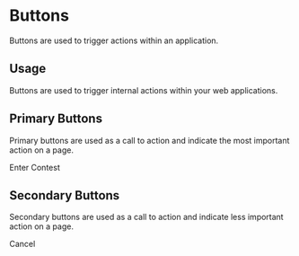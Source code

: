 
<Meta title="Design System|Buttons" component={PrimaryButton} />

# Buttons

Buttons are used to trigger actions within an application.

## Usage

Buttons are used to trigger internal actions within your web applications.

## Primary Buttons

Primary buttons are used as a call to action and indicate the most important action on a page.

<Preview withToolbar>
  <Story name="primary">
    <PrimaryButton disabled={boolean("Disabled", false)}>
      Enter Contest
    </PrimaryButton>
  </Story>
</Preview>

## Secondary Buttons

Secondary buttons are used as a call to action and indicate less important action on a page.

<Preview withToolbar>
  <Story name="secondary">
    <SecondaryButton>Cancel</SecondaryButton>
  </Story>
</Preview>
